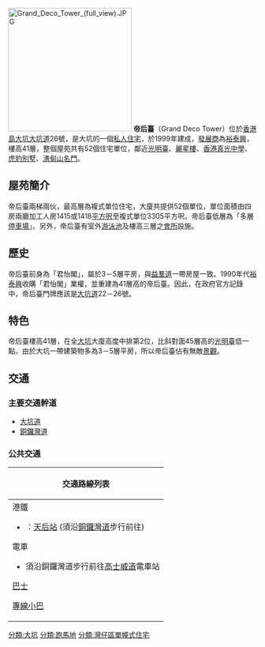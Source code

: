 {{NoteTA
| 1=zh-hans:帝后; zh-hant:帝后;
}}
[[File:Grand_Deco_Tower_(full_view).JPG|250px]]
'''帝后臺'''（Grand Deco Tower）位於[[香港島|香港島]][[大坑_(香港)|大坑]][[大坑道|大坑道]]26號，是大坑的一個[[私人住宅|私人住宅]]，於1999年建成，[[發展商|發展商]]為[[裕泰興|裕泰興]]，樓高41層，整個屋苑共有52個住宅單位，鄰近[[光明臺|光明臺]]、[[麗星樓|麗星樓]]、[[香港真光中學|香港真光中學]]、[[虎豹別墅_(香港)|虎豹別墅]]、[[渣甸山名門|渣甸山名門]]。

==屋苑簡介==
帝后臺兩梯兩伙，最高層為複式單位住宅，大廈共提供52個單位，單位面積由四房兩廳加工人房1415或1418[[平方呎|平方呎]]至複式單位3305平方呎。帝后臺低層為「多層[[停車場|停車場]]」。另外，帝后臺有室外[[游泳池|游泳池]]及樓高三層之[[會所|會所]]設施。

==歷史==
帝后臺前身為「君怡閣」，屬於3－5層平房，與[[益羣道|益羣道]]一帶房屋一致。1990年代[[裕泰興|裕泰興]]收購「君怡閣」業權，並重建為41層高的帝后臺。因此，在政府官方記錄中，帝后臺門牌應該是[[大坑道|大坑道]]22－26號。

==特色==
帝后臺樓高41層，在全[[大坑_(香港)|大坑]]大廈高度中排第2位，比斜對面45層高的[[光明臺|光明臺]]低一點。由於大坑一帶建築物多為3－5層平房，所以帝后臺佔有無敵[[景觀|景觀]]。

==交通==
===主要交通幹道===
*[[大坑道|大坑道]]
*[[銅鑼灣道|銅鑼灣道]]
===公共交通===
{| class="mw-collapsible mw-collapsed wikitable" style="margin: 0 auto; width: auto;" 
! 交通路線列表
|-
|
;港鐵
*{{港鐵路線標誌|ISL}}：[[天后站|天后站]] (須沿[[銅鑼灣道|銅鑼灣道]]步行前往) 
;電車
*須沿銅鑼灣道步行前往[[高士威道|高士威道]]電車站
;[[香港巴士|巴士]]
{{港島巴士簡單列表|11|23B|25A|26|41A|63|81|511}}
{{過海隧道巴士簡單列表|108}}
;[[香港小巴|專線小巴]]
{{港島專線小巴簡單列表|21A|21M|25}}
|}

{{commonscat|Grand Deco Tower, Hong Kong}}
[[分類:大坑|分類:大坑]]
[[分類:跑馬地|分類:跑馬地]]
[[分類:灣仔區單幢式住宅|分類:灣仔區單幢式住宅]]

{{HK-buil-stub}}